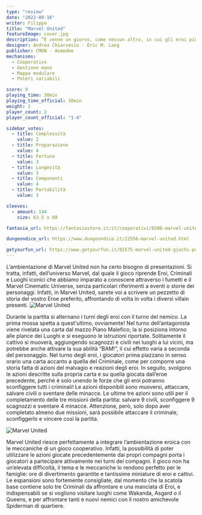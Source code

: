```yaml
---
type: "review"
date: "2022-09-16"
writer: Filippo
title: "Marvel United"
featureImage: cover.jpg
description: ”E venne un giorno, come nessun altro, in cui gli eroi più potenti della Terra si unirono contro una minaccia comune."
designer: Andrea Chiarvesio - Eric M. Lang
publisher: CMON - Asmodee
mechanisms:
  - Cooperativo
  - Gestione mano
  - Mappa modulare
  - Poteri variabili

score: 9
playing_time: 30min
playing_time_official: 30min
weight: 2
player_count: 2
player_count_official: "1-4"

sidebar_votes:
  - title: Complessità
    value: 2
  - title: Preparazione
    value: 4
  - title: Fortuna
    value: 3
  - title: Longevità
    value: 3
  - title: Componenti
    value: 4
  - title: Portabilità
    value: 3

sleeves:
  - amount: 144
    size: 63.5 x 88

fantasia_url: https://fantasiastore.it/it/cooperativi/8506-marvel-united.html

dungeondice_url: https://www.dungeondice.it/22556-marvel-united.html

getyourfun_url: https://www.getyourfun.it/02575-marvel-united-giochi-per-famiglia.html
---
```


<Setting>
L’ambientazione di Marvel United non ha certo bisogno di presentazioni. Si tratta, infatti, dell’universo Marvel, dal quale il gioco riprende Eroi, Criminali e Luoghi iconici che abbiamo imparato a conoscere attraverso i fumetti e il Marvel Cinematic Universe, senza particolari riferimenti a eventi o storie dei personaggi. Infatti, in Marvel United, sarete voi a scrivere un pezzetto di storia del vostro Eroe preferito, affrontando di volta in volta i diversi villain presenti.

</Setting>

<img src="./game1.jpg" alt="Marvel United" />

<Rules>

Durante la partita si alternano i turni degli eroi con il turno del nemico. La prima mossa spetta a quest'ultimo, ovviamente!
Nel turno dell’antagonista viene rivelata una carta dal mazzo Piano Malefico; la si posiziona intorno alle plance dei Luoghi e si eseguono le istruzioni riportate. Solitamente il cattivo si muoverà, aggiungendo scagnozzi e civili nei luoghi a lui vicini, ma potrebbe anche attivare la sua abilità “BAM!”, il cui effetto varia a seconda del personaggio.
Nel turno degli eroi, i giocatori prima piazzano in senso orario una carta accanto a quella del Criminale, come per comporre una storia fatta di azioni del malvagio e reazioni degli eroi. In seguito, svolgono le azioni descritte sulla propria carta e su quella giocata dall’eroe precedente, perché è solo unendo le forze che gli eroi potranno sconfiggere tutti i criminali!
Le azioni disponibili sono muoversi, attaccare, salvare civili o sventare delle minacce. Le ultime tre azioni sono utili per il completamento delle tre missioni della partita: salvare 9 civili, sconfiggere 9 scagnozzi e sventare 4 minacce. Attenzione, però, solo dopo aver completato almeno due missioni, sarà possibile attaccare il criminale, sconfiggerlo e vincere così la partita.

</Rules>

<img src="./game2.jpg" alt="Marvel United" />

<Feedback>

Marvel United riesce perfettamente a integrare l’ambientazione eroica con le meccaniche di un gioco <Link to='/mechanisms/cooperativo/'>cooperativo</Link>. Infatti, la possibilità di poter utilizzare le azioni giocate precedentemente dai propri compagni porta i giocatori a partecipare attivamente nei turni dei compagni.
Il gioco non ha un’elevata difficoltà, il tema e le meccaniche lo rendono perfetto per le famiglie: ore di divertimento garantite e tantissime miniature di eroi e cattivi. Le espansioni sono fortemente consigliate, dal momento che la scatola base contiene solo tre Criminali da affrontare e una manciata di Eroi, e indispensabili se si vogliono visitare luoghi come Wakanda, Asgard o il Queens, e per affrontare tanti e nuovi nemici con il nostro amichevole Spiderman di quartiere.

</Feedback>

<Instagram id="CikKE_JDivF" />
